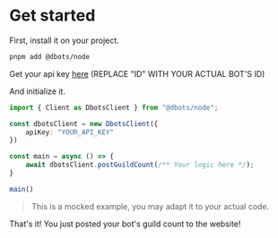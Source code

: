 # Get started
First, install it on your project.
```sh copy
pnpm add @dbots/node
```

Get your api key [here](https://dbotslist.lol/bot/ID) (REPLACE "ID" WITH YOUR ACTUAL BOT'S ID)

And initialize it.
```ts
import { Client as DbotsClient } from "@dbots/node";

const dbotsClient = new DbotsClient({
    apiKey: "YOUR_API_KEY"
})

const main = async () => {
    await dbotsClient.postGuildCount(/** Your logic here */);
}

main()
```
> This is a mocked example, you may adapt it to your actual code.

That's it! You just posted your bot's guild count to the website!